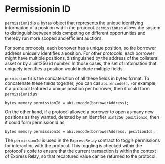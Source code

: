 # Permissionin ID

`permissionId` is a `bytes` object that represents the unique identifying information of a position within the protocol. `permissionId` allows the system to distinguish between bids competing on different opportunities and thereby run more scoped and efficient auctions.

For some protocols, each borrower has a unique position, so the borrower address uniquely identifies a position. For other protocols, each borrower might have multiple positions, distinguished by the address of the collateral asset or by a uint256 id number. In those cases, the set of information that uniquely identifies a position would include multiple fields.

`permissionId` is the concatenation of all these fields in bytes format. To concatenate these fields together, you can call `abi.encode()`. For example, if a protocol featured a unique position per borrower, then it could form `permissionId` as

```
bytes memory permissionId = abi.encode(borrowerAddress);
```

On the other hand, if a protocol allowed a borrower to open as many new positions as they wanted, denoted by an identifier `uint256 positionId`, then it could form permissionId as

```
bytes memory permissionId = abi.encode(borrowerAddress, positionId);
```

The `permissionId` is used in the `ExpressRelay` contract to toggle permissions for interacting with the protocol. This toggling is checked within the protocol's code to ensure that the current transaction is within the context of Express Relay, so that recaptured value can be returned to the protocol.